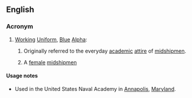 ==English==

===Acronym===
{{head|en|acronym}}

# {{context|US|Navy|lang=en}} [[working|Working]] [[uniform|Uniform]], [[blue|Blue]] [[alpha|Alpha]]:
## Originally referred to the everyday [[academic]] [[attire]] of [[midshipmen]].
## {{context|derogatory|lang=en}} A [[female]] [[midshipmen]]

====Usage notes====
* Used in the United States Naval Academy in [[Annapolis]], [[Maryland]].